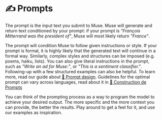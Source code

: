 # ✍️ Prompts

The prompt is the input text you submit to Muse. Muse will generate and return text conditioned by your prompt: 
if your prompt is *"François Mitterrand was the president of"*, Muse will most likely return *"France"*.

The prompt will condition Muse to follow given instructions or style. If your prompt is formal, it is highly likely that the generated text will continue in a formal way. 
Similarly, complex styles and structures can be imposed (e.g. poems, haiku, lists). You can also give literal instructions in the prompt, such as *"Write an ad for Muse:"*, 
or *"This is a sentiment classifier."*. Following-up with a few structured examples can also be helpful. 
To learn more, read our guide about [📜 Prompt design](/usecases/english/prompt). 
Guidelines for the optimal prompt can vary across languages, read about it in [📜 Construction de Prompts](/usecases/french/prompt)

You can think of the prompting process as a way to program the model to achieve your desired output. 
The more specific and the more context you can provide, the better the results. Play around to get a feel for it, and use our examples as inspiration.